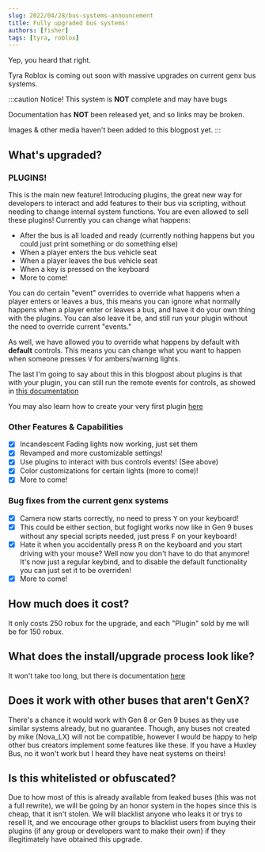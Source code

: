 ```yaml
---
slug: 2022/04/28/bus-systems-announcement
title: Fully upgraded bus systems!
authors: [fisher]
tags: [tyra, roblox]
---
```


Yep, you heard that right.

Tyra Roblox is coming out soon with massive upgrades on current genx bus systems.

:::caution Notice!
This system is **NOT** complete and may have bugs

Documentation has **NOT** been released yet, and so links may be broken.

Images & other media haven't been added to this blogpost yet.
:::

## What's upgraded?

### PLUGINS!

This is the main new feature! Introducing plugins, the great new way for developers to interact and add features to their bus via scripting, without needing to change internal system functions. You are even allowed to sell these plugins! Currently you can change what happens:

- After the bus is all loaded and ready (currently nothing happens but you could just print something or do something else)
- When a player enters the bus vehicle seat
- When a player leaves the bus vehicle seat
- When a key is pressed on the keyboard
- More to come!

You can do certain "event" overrides to override what happens when a player enters or leaves a bus, this means you can ignore what normally happens when a player enter or leaves a bus, and have it do your own thing with the plugins. You can also leave it be, and still run your plugin without the need to override current "events." 

As well, we have allowed you to override what happens by default with **default** controls. This means you can change what you want to happen when someone presses <kbd>V</kbd> for ambers/warning lights.

The last I'm going to say about this in this blogpost about plugins is that with your plugin, you can still run the remote events for controls, as showed in [this documentation](/docs/rbx-products/upgraded-bus-system/plugins/controls-events)

You may also learn how to create your very first plugin [here](/docs/rbx-products/upgraded-bus-system/plugins/your-first-plugin)

### Other Features & Capabilities

- [x] Incandescent Fading lights now working, just set them
- [x] Revamped and more customizable settings!
- [x] Use plugins to interact with bus controls events! (See above)
- [x] Color customizations for certain lights (more to come)!
- [x] More to come!

### Bug fixes from the current genx systems

- [x] Camera now starts correctly, no need to press <kbd>Y</kbd> on your keyboard!
- [x] This could be either section, but foglight works now like in Gen 9 buses without any special scripts needed, just press <kbd>F</kbd> on your keyboard!
- [x] Hate it when you accidentally press <kbd>R</kbd> on the keyboard and you start driving with your mouse? Well now you don't have to do that anymore! It's now just a regular keybind, and to disable the default functionality you can just set it to be overriden! 
- [x] More to come!

## How much does it cost?

It only costs 250 robux for the upgrade, and each "Plugin" sold by me will be for 150 robux.

## What does the install/upgrade process look like?

It won't take too long, but there is documentation [here](/docs/rbx-products/upgraded-bus-system/upgrade)

## Does it work with other buses that aren't GenX?

There's a chance it would work with Gen 8 or Gen 9 buses as they use similar systems already, but no guarantee. Though, any buses not created by mike (Nova_LX) will not be compatible, however I would be happy to help other bus creators implement some features like these. If you have a Huxley Bus, no it won't work but I heard they have neat systems on theirs!

## Is this whitelisted or obfuscated?

Due to how most of this is already available from leaked buses (this was not a full rewrite), we will be going by an honor system in the hopes since this is cheap, that it isn't stolen. We will blacklist anyone who leaks it or trys to resell It, and we encourage other groups to blacklist users from buying their plugins (if any group or developers want to make their own) if they illegitimately have obtained this upgrade.
